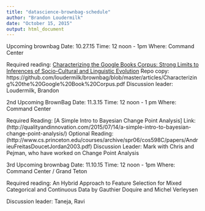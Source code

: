 ```yaml
---
title: "datascience-brownbag-schedule"
author: "Brandon Loudermilk"
date: "October 15, 2015"
output: html_document
---
```


Upcoming brownbag 
Date: 10.27.15
Time: 12 noon - 1pm
Where: Command Center

Required reading: [Characterizing the Google Books Corpus: Strong Limits to Inferences of Socio-Cultural and Linguistic Evolution](http://www.plosone.org/article/Authors/info:doi/10.1371/journal.pone.0137041)
Repo copy: https://github.com/loudermilk/brownbag/blob/master/articles/Characterizing%20the%20Google%20Book%20Corpus.pdf
Discussion leader: Loudermilk, Brandon



2nd Upcoming BrownBag
Date: 11.3.15
Time: 12 noon - 1 pm
Where: Command Center

Required Reading: [A Simple Intro to Bayesian Change Point Analysis]
Link: (http://qualityandinnovation.com/2015/07/14/a-simple-intro-to-bayesian-change-point-analysis/)
Optional Reading: (http://www.cs.princeton.edu/courses/archive/spr06/cos598C/papers/AndrieuFreitasDoucetJordan2003.pdf)
Discussion Leader: Mark with Chris and Pejman, who have worked on Change Point Analysis



3rd Upcoming brownbag 
Date: 11.10.15
Time: 12 noon - 1pm
Where: Command Center / Grand Teton

Required reading: An Hybrid Approach to Feature Selection for Mixed Categorical and Continuous Data 
                  by Gauthier Doquire and Michel Verleysen
                  
Discussion leader: Taneja, Ravi


